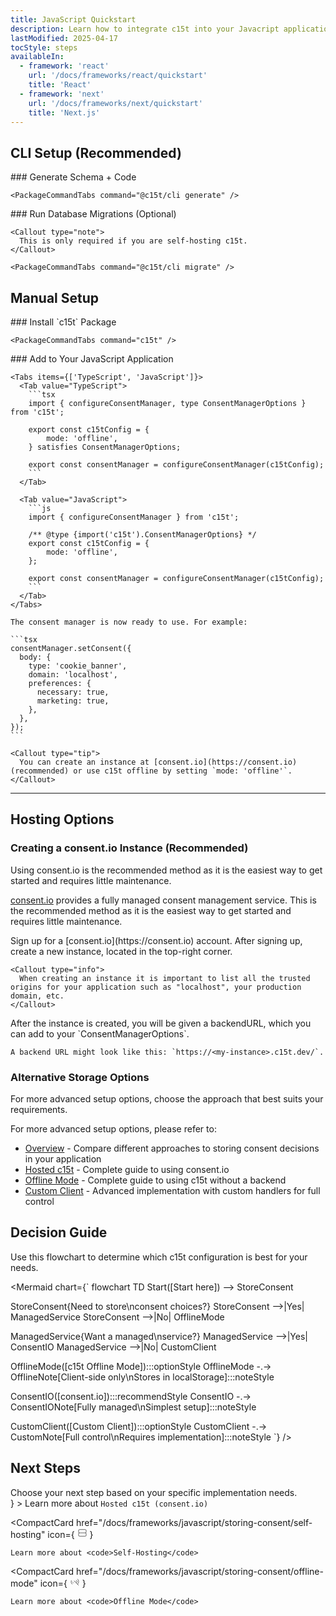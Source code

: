 ```yaml
---
title: JavaScript Quickstart
description: Learn how to integrate c15t into your Javacript application with this step-by-step guide. We'll cover installation, configuration, and basic usage.
lastModified: 2025-04-17
tocStyle: steps
availableIn:
  - framework: 'react'
    url: '/docs/frameworks/react/quickstart'
    title: 'React'
  - framework: 'next'
    url: '/docs/frameworks/next/quickstart'
    title: 'Next.js'
---
```


## CLI Setup (Recommended)

<Steps>
  <Step>
    ### Generate Schema + Code

    <PackageCommandTabs command="@c15t/cli generate" />
  </Step>

  <Step>
    ### Run Database Migrations (Optional)

    <Callout type="note">
      This is only required if you are self-hosting c15t.
    </Callout>

    <PackageCommandTabs command="@c15t/cli migrate" />
  </Step>
</Steps>

## Manual Setup

<Steps>
  <Step>
    ### Install `c15t` Package

    <PackageCommandTabs command="c15t" />
  </Step>

  <Step>
    ### Add to Your JavaScript Application

    <Tabs items={['TypeScript', 'JavaScript']}>
      <Tab value="TypeScript">
        ```tsx
        import { configureConsentManager, type ConsentManagerOptions } from 'c15t';

        export const c15tConfig = {
        	mode: 'offline',
        } satisfies ConsentManagerOptions;

        export const consentManager = configureConsentManager(c15tConfig);
        ```
      </Tab>

      <Tab value="JavaScript">
        ```js
        import { configureConsentManager } from 'c15t';

        /** @type {import('c15t').ConsentManagerOptions} */
        export const c15tConfig = {
        	mode: 'offline',
        };

        export const consentManager = configureConsentManager(c15tConfig);
        ```
      </Tab>
    </Tabs>

    The consent manager is now ready to use. For example:

    ```tsx
    consentManager.setConsent({
      body: {
        type: 'cookie_banner',
        domain: 'localhost',
        preferences: {
          necessary: true,
          marketing: true,
        },
      },
    });
    ```

    <Callout type="tip">
      You can create an instance at [consent.io](https://consent.io) (recommended) or use c15t offline by setting `mode: 'offline'`.
    </Callout>
  </Step>
</Steps>

***

## Hosting Options

### Creating a consent.io Instance (Recommended)

<Callout type="info">
  Using consent.io is the recommended method as it is the easiest way to get started and requires little maintenance.
</Callout>

[consent.io](https://consent.io) provides a fully managed consent management service. This is the recommended method as it is the easiest way to get started and requires little maintenance.

<Steps>
  <Step>
    Sign up for a [consent.io](https://consent.io) account.
  </Step>

  <Step>
    After signing up, create a new instance, located in the top-right corner.

    <Callout type="info">
      When creating an instance it is important to list all the trusted origins for your application such as "localhost", your production domain, etc.
    </Callout>
  </Step>

  <Step>
    After the instance is created, you will be given a backendURL, which you can add to your `ConsentManagerOptions`.

    A backend URL might look like this: `https://<my-instance>.c15t.dev/`.
  </Step>
</Steps>

### Alternative Storage Options

<Callout type="note">
  For more advanced setup options, choose the approach that best suits your requirements.
</Callout>

For more advanced setup options, please refer to:

- [Overview](/docs/storing-consent/overview) - Compare different approaches to storing consent decisions in your application
- [Hosted c15t](/docs/storing-consent/hosted-c15t) - Complete guide to using consent.io
- [Offline Mode](/docs/storing-consent/offline-mode) - Complete guide to using c15t without a backend
- [Custom Client](/docs/storing-consent/custom-client) - Advanced implementation with custom handlers for full control

## Decision Guide

<Callout>
  Use this flowchart to determine which c15t configuration is best for your needs.
</Callout>

<Mermaid
  chart={`
flowchart TD
Start([Start here]) --> StoreConsent

StoreConsent{Need to store\nconsent choices?}
StoreConsent -->|Yes| ManagedService
StoreConsent -->|No| OfflineMode

ManagedService{Want a managed\nservice?}
ManagedService -->|Yes| ConsentIO
ManagedService -->|No| CustomClient

OfflineMode([c15t Offline Mode]):::optionStyle
OfflineMode -.-> OfflineNote[Client-side only\nStores in localStorage]:::noteStyle

ConsentIO([consent.io]):::recommendStyle
ConsentIO -.-> ConsentIONote[Fully managed\nSimplest setup]:::noteStyle

CustomClient([Custom Client]):::optionStyle
CustomClient -.-> CustomNote[Full control\nRequires implementation]:::noteStyle
`}
/>

## Next Steps

<Callout type="tip">
  Choose your next step based on your specific implementation needs.
</Callout>

<div className="mt-6">
  <CompactCard
    href="/docs/frameworks/javascript/storing-consent/hosted-c15t"
    icon={
<svg xmlns="http://www.w3.org/2000/svg" width="16" height="16" fill="none" viewBox="0 0 24 24" stroke="currentColor">
<path strokeLinecap="round" strokeLinejoin="round" strokeWidth={2} d="M13 10V3L4 14h7v7l9-11h-7z" />
</svg>
}
  >
    Learn more about <code>Hosted c15t (consent.io)</code>
  </CompactCard>

  <CompactCard
    href="/docs/frameworks/javascript/storing-consent/self-hosting"
    icon={
<svg xmlns="http://www.w3.org/2000/svg" width="16" height="16" fill="none" viewBox="0 0 24 24" stroke="currentColor">
<path strokeLinecap="round" strokeLinejoin="round" strokeWidth={2} d="M5 12h14M5 12a2 2 0 01-2-2V6a2 2 0 012-2h14a2 2 0 012 2v4a2 2 0 01-2 2M5 12a2 2 0 00-2 2v4a2 2 0 002 2h14a2 2 0 002-2v-4a2 2 0 00-2-2" />
</svg>
}
  >
    Learn more about <code>Self-Hosting</code>
  </CompactCard>

  <CompactCard
    href="/docs/frameworks/javascript/storing-consent/offline-mode"
    icon={
<svg xmlns="http://www.w3.org/2000/svg" width="16" height="16" fill="none" viewBox="0 0 24 24" stroke="currentColor">
<path strokeLinecap="round" strokeLinejoin="round" strokeWidth={2} d="M18.364 5.636a9 9 0 010 12.728m0 0l-2.829-2.829m2.829 2.829L21 21M15.536 8.464a5 5 0 010 7.072m0 0l-2.829-2.829m-4.243 2.829a4.978 4.978 0 01-1.414-2.83m-1.414 5.658a9 9 0 01-2.167-9.238m7.824 2.167a1 1 0 111.414 1.414m-1.414-1.414L10 10" />
</svg>
}
  >
    Learn more about <code>Offline Mode</code>
  </CompactCard>
</div>
